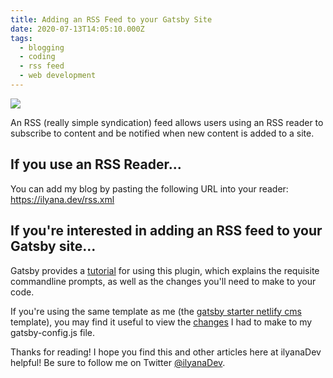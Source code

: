 ```yaml
---
title: Adding an RSS Feed to your Gatsby Site
date: 2020-07-13T14:05:10.000Z
tags:
  - blogging
  - coding
  - rss feed
  - web development
---
```


![](rss-feed-gatsby.png)

An RSS (really simple syndication) feed allows users using an RSS reader to subscribe to content and be notified when new content is added to a site.

If you use an RSS Reader...
--

You can add my blog by pasting the following URL into your reader: <https://ilyana.dev/rss.xml>

If you're interested in adding an RSS feed to your Gatsby site...
--

Gatsby provides a [tutorial](https://www.gatsbyjs.org/docs/adding-an-rss-feed/) for using this plugin, which explains the requisite commandline prompts, as well as the changes you'll need to make to your code.

If you're using the same template as me (the [gatsby starter netlify cms](https://www.gatsbyjs.org/starters/netlify-templates/gatsby-starter-netlify-cms/) template), you may find it useful to view the [changes](https://github.com/ilyanaDev/ilyanaDevBlog/commit/64929de48d4b2269e9b65434c31e36f9d12f0e87) I had to make to my gatsby-config.js file.

Thanks for reading! I hope you find this and other articles here at ilyanaDev helpful! Be sure to follow me on Twitter [@ilyanaDev](https://twitter.com/ilyanaDev).
